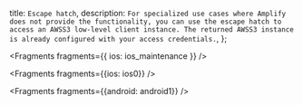  title: `Escape hatch`,
  description: `For specialized use cases where Amplify does not provide the functionality, you can use the escape hatch to access an AWSS3 low-level client instance. The returned AWSS3 instance is already configured with your access credentials.`,
};


<Fragments fragments={{ ios: ios_maintenance }} />


<Fragments fragments={{ios: ios0}} />


<Fragments fragments={{android: android1}} />
